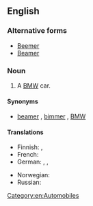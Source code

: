 {{also|beamer}}
==English==
{{wikipedia}}
===Alternative forms===
* [[Beemer]]
* [[Beamer]]

===Noun===
{{en-noun}}

# {{slang}} A [[BMW]] car.

====Synonyms====
* {{sense|BMW}} [[beamer]] , [[bimmer]] , [[BMW]]

====Translations====
{{trans-top|slang term for a BMW car or motorcycle}}
* Finnish: {{t+|fi|bemari}},  {{t-|fi|bemu}}
* French: {{qualifier|colloquial}} {{t+|fr|BM|f}}
* German: {{qualifier|colloquial}} {{t-|de|BüMW}}, {{t-|de|Brenner}}, {{t-|de|BähmWähh}}
{{trans-mid}}
* Norwegian: {{t-|no|beamer|m}}
* Russian: {{t+|ru|бумер|m}}
{{trans-bottom}}

[[Category:en:Automobiles]]